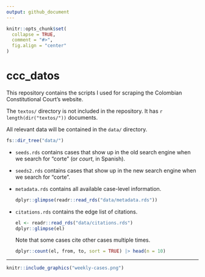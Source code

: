 ```yaml
---
output: github_document
---
```


<!-- README.md is generated from README.Rmd. Please edit that file -->

```r
knitr::opts_chunk$set(
  collapse = TRUE,
  comment = "#>",
  fig.align = "center"
)
```

# ccc_datos

<!-- badges: start -->

<!-- badges: end -->

This repository contains the scripts I used for scraping the Colombian Constitutional Court's website.

The `textos/` directory is not included in the repository. It has `r length(dir("textos/"))` documents.

All relevant data will be contained in the `data/` directory.

```r
fs::dir_tree("data/")
```

-   `seeds.rds` contains cases that show up in the old search engine when we search for "corte" (or *court*, in Spanish).

-   `seeds2.rds` contains cases that show up in the new search engine when we search for "corte".

-   `metadata.rds` contains all available case-level information.

    ```r
    dplyr::glimpse(readr::read_rds("data/metadata.rds"))
    ```

<!-- -->

-   `citations.rds` contains the edge list of citations.

    ```r
    el <- readr::read_rds("data/citations.rds")
    dplyr::glimpse(el)
    ```

    Note that some cases cite other cases multiple times.

    ```r
    dplyr::count(el, from, to, sort = TRUE) |> head(n = 10)
    ```

------------------------------------------------------------------------

```r
knitr::include_graphics("weekly-cases.png")
```
